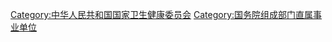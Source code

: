 [[Category:中华人民共和国国家卫生健康委员会|Category:中华人民共和国国家卫生健康委员会]]
[[Category:国务院组成部门直属事业单位|Category:国务院组成部门直属事业单位]]